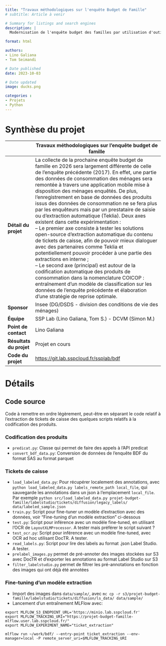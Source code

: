 ```yaml
---
title: "Travaux méthodologiques sur l'enquête Budget de Famille"
# subtitle: Article à venir

# Summary for listings and search engines
description: |
  Modernisation de l'enquête budget des familles par utilisation d'outils de classification automatique

format: html

authors: 
- Lino Galiana
- Tom Seimandi

# Date published
date: 2023-10-03

# Date updated
image: ducks.png

categories : 
- Projets
- Python
---
```


# Synthèse du projet

|              | Travaux méthodologiques sur l'enquête budget de famille                            |
|--------------|------------------------------------------------------------------------------------|
| **Détail du projet**         | La collecte de la prochaine enquête budget de famille en 2026 sera largement différente de celle de l'enquête précédente (2017). En effet, une partie des données de consommation des ménages sera remontée à travers une application mobile mise à disposition des ménages enquêtés. De plus, l'enregistrement en base de données des produits issus des données de consommation ne se fera plus par les enquêteurs mais par un prestataire de saisie ou d'extraction automatique (Teklia). Deux axes existent dans cette expérimentation : <br> -- Le premier axe consiste à tester les solutions open-source d'extraction automatique du contenu de tickets de caisse, afin de pouvoir mieux dialoguer avec des partenaires comme Teklia et potentiellement pouvoir procéder à une partie des extractions en interne ; <br> -- Le second axe (principal) est autour de la codification automatique des produits de consommation dans la nomenclature COICOP : entraînement d'un modèle de classification sur les données de l'enquête précédente et élaboration d'une stratégie de reprise optimale.                                                                                             |
| **Sponsor**                  | Insee (DG/DSDS - division des conditions de vie des ménages)         |
| **Équipe**                   | SSP Lab (Lino Galiana, Tom S.) - DCVM (Simon M.)           |
| **Point de contact**         | Lino Galiana                                                         |
| **Résultats du projet**      | Projet en cours                                                      |
| **Code du projet**           |[https://git.lab.sspcloud.fr/ssplab/bdf](https://git.lab.sspcloud.fr/ssplab/bdf) |


<!-- <script src="https://git.lab.sspcloud.fr/ssplab/bdf/-/raw/main/README.md"></script>  
https://github.com/mcanouil/quarto-external/blob/main/example.qmd to insert an external file
 -->

# Détails

## Code source

Code à remettre en ordre légèrement, peut-être en séparant le code relatif à l'extraction de tickets de caisse des quelques scripts relatifs à la codification des produits.

### Codification des produits

- `predicat.py`: Classe qui permet de faire des appels à l'API predicat
- `convert_bdf_data.py`: Conversion de données de l'enquête BDF du format SAS au format parquet

### Tickets de caisse

- `load_labeled_data.py`: Pour récupérer localement des annotations, avec `python load_labeled_data.py labels_remote_path local_file`, qui sauvegarde les annotations dans un json à l'emplacement `local_file`. Par exemple `python src/load_labeled_data.py projet-budget-famille/labelstudio/tickets/diffusion/legacy_labels/ data/labeled_sample.json`
- `train.py`: Script pour fine-tuner un modèle d'extraction avec des données, voir "Fine-tuning d'un modèle extraction" ci-dessous
- `test.py`: Script pour inférence avec un modèle fine-tuned, en utilisant l'OCR de `LayoutXLMProcessor`. A tester mais préférer le script suivant ?
- `test_ocr.py`: Script pour inférence avec un modèle fine-tuned, avec OCR ad hoc utilisant DocTR. A tester.
- `read_labels.py`: Script pour lire des labels au format .json Label Studio. A tester.
- `prelabel_images.py` permet de pré-annoter des images stockées sur S3 avec DocTR et d'exporter les annotations au format Label Studio sur S3
- `filter_labelstudio.py` permet de filtrer les pré-annotations en fonction des images qui ont déjà été annotées


### Fine-tuning d'un modèle extraction

- Import des images dans `data/sample/`, avec `mc cp -r s3/projet-budget-famille/labelstudio/tickets/diffusion/ls_data/ data/sample/`
- Lancement d'un entraînement MLFlow avec:

```
export MLFLOW_S3_ENDPOINT_URL='https://minio.lab.sspcloud.fr'
export MLFLOW_TRACKING_URI="https://projet-budget-famille-mlflow.user.lab.sspcloud.fr/"
export MLFLOW_EXPERIMENT_NAME="ticket_extraction"

mlflow run ~/work/bdf/ --entry-point ticket_extraction --env-manager=local -P remote_server_uri=$MLFLOW_TRACKING_URI
```




